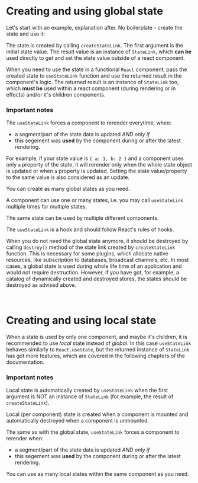 

<Meta title="Introduction / Getting Started" id="getting-started" />

<Story name="Global state" ><br /></Story>

# Creating and using global state

Let's start with an example, explanation after. No boilerplate - create the state and use it:

<PreviewSample example="global-getting-started" />

The state is created by calling `createStateLink`. The first argument is the initial state value.
The result value is an instance of `StateLink`,
which **can be** used directly to get and set the state value outside of a react component.

When you need to use the state in a functional `React` component,
pass the created state to `useStateLink` function
and use the returned result in the component's logic.
The returned result is an instance of `StateLink` too,
which **must be** used within a react component (during rendering
or in effects) and/or it's children components.

### Important notes

The `useStateLink` forces a component to rerender everytime, when:
* a segment/part of the state data is updated *AND only if*
* this segement was **used** by the component during or after the latest rendering.

For example, if your state value is `{ a: 1, b: 2 }` and
a component uses only `a` property of the state, it will rerender
only when the whole state object is updated or when `a` property is updated.
Setting the state value/property to the same value is also considered as an update.

You can create as many global states as you need.

A component can use one or many states,
i.e. you may call `useStateLink` multiple times for multiple states.

The same state can be used by multiple different components.

The `useStateLink` is a hook and should follow React's rules of hooks.

When you do not need the global state anymore, it should be destroyed by calling
`destroy()` method of the state link created by `createStateLink` function.
This is necessary for some plugins, which allocate native resources, like subscription to databases, broadcast channels, etc.
In most cases, a global state is used during whole life time of an application and would not require
destruction. However, if you have got, for example, a catalog of dynamically created and
destroyed stores, the states should be destroyed as advised above.

<Story name="Local state" ><br /></Story>

# Creating and using local state

When a state is used by only one component, and maybe it's children,
it is recommended to use *local* state instead of *global*.
In this case `useStateLink` behaves similarly to `React.useState`, but the
returned instance of `StateLink` has got more features,
which are covered in the following chapters of the documentation.

<PreviewSample example="local-getting-started" />

### Important notes

Local state is automatically created by `useStateLink` when the first argument
is NOT an instance of `StateLink` (for example, the result of `createStateLink`).

Local (per component) state is created when a component is mounted
and automatically destroyed when a component is unmounted.

The same as with the global state, `useStateLink` forces a component to rerender when:
* a segment/part of the state data is updated *AND only if*
* this segement was **used** by the component during or after the latest rendering.

You can use as many local states within the same component as you need.

